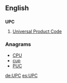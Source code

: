 ==English==

==={{initialism}}===
'''UPC'''

# [[Universal Product Code]]

===Anagrams===
* [[CPU#English|CPU]] 
* [[cup#English|cup]]
* [[PUC#English|PUC]]

[[de:UPC]]
[[es:UPC]]